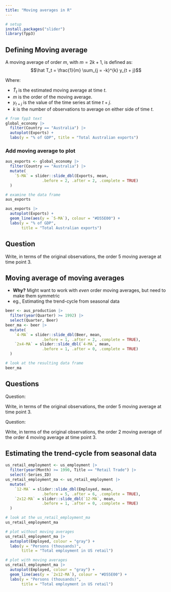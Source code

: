```yaml
---
title: "Moving averages in R"
---
```



```r
# setup
install.packages("slider")
library(fpp3)
```


## Defining Moving average

A moving average of order $m$, with $m = 2k + 1$, is defined as: 
$$\hat T_t = \frac{1}{m} \sum_{j = -k}^{k} y_{t + j}$$

Where:

- $\hat T_t$ is the estimated moving average at time $t$.
- $m$ is the order of the moving average. 
- $y_{t + j}$ is the value of the time series at time $t + j$.
- $k$ is the number of observations to average on either side of time $t$.


```r
# from fpp3 text
global_economy |>
  filter(Country == "Australia") |>
  autoplot(Exports) +
  labs(y = "% of GDP", title = "Total Australian exports")
```





### Add moving average to plot

```r
aus_exports <- global_economy |>
  filter(Country == "Australia") |>
  mutate(
    `5-MA` = slider::slide_dbl(Exports, mean,
                .before = 2, .after = 2, .complete = TRUE)
  )
```

```r
# examine the data frame
aus_exports
```

```r
aus_exports |>
  autoplot(Exports) +
  geom_line(aes(y = `5-MA`), colour = "#D55E00") +
  labs(y = "% of GDP",
       title = "Total Australian exports")
```

## Question

Write, in terms of the original observations, the order 5 moving average at time point 3.






## Moving average of moving averages

- **Why?** Might want to work with *even* order moving averages, but need to make them symmetric    
- eg., Estimating the trend-cycle from seasonal data  


```r
beer <- aus_production |>
  filter(year(Quarter) >= 1992) |>
  select(Quarter, Beer)
beer_ma <- beer |>
  mutate(
    `4-MA` = slider::slide_dbl(Beer, mean,
                .before = 1, .after = 2, .complete = TRUE),
    `2x4-MA` = slider::slide_dbl(`4-MA`, mean,
                .before = 1, .after = 0, .complete = TRUE)
  )
```


```r
# look at the resulting data frame 
beer_ma
```

## Questions


Question: 

Write, in terms of the original observations, the order 5 moving average at time point 3.



Question: 

Write, in terms of the original observations, the order 2 moving average of the order 4 moving average at time point 3.





## Estimating the trend-cycle from seasonal data


```r
us_retail_employment <- us_employment |>
  filter(year(Month) >= 1990, Title == "Retail Trade") |>
  select(-Series_ID)
us_retail_employment_ma <- us_retail_employment |>
  mutate(
    `12-MA` = slider::slide_dbl(Employed, mean,
                .before = 5, .after = 6, .complete = TRUE),
    `2x12-MA` = slider::slide_dbl(`12-MA`, mean,
                .before = 1, .after = 0, .complete = TRUE)
  )
```

```r
# look at the us_retail_employment_ma
us_retail_employment_ma
```


```r
# plot without moving averages
us_retail_employment_ma |>
  autoplot(Employed, colour = "gray") +
  labs(y = "Persons (thousands)",
       title = "Total employment in US retail")
```



```r
# plot with moving averages
us_retail_employment_ma |>
  autoplot(Employed, colour = "gray") +
  geom_line(aes(y = `2x12-MA`), colour = "#D55E00") +
  labs(y = "Persons (thousands)",
       title = "Total employment in US retail")
```


